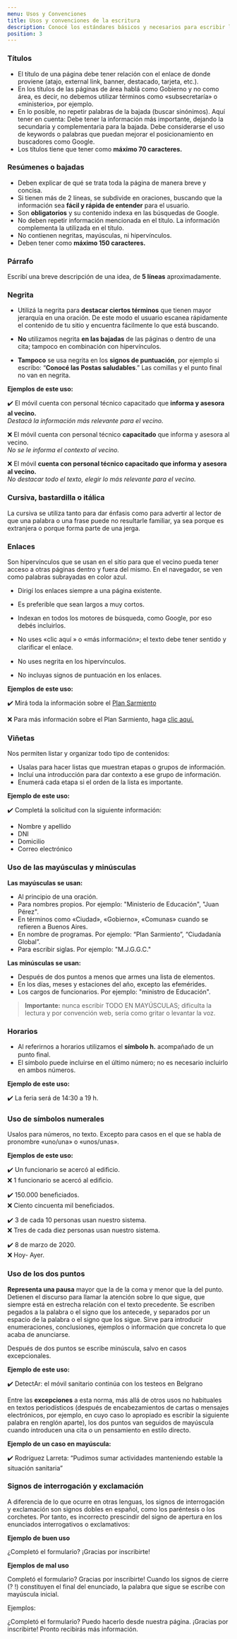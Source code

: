 ```yaml
---
menu: Usos y Convenciones
title: Usos y convenciones de la escritura
description: Conocé los estándares básicos y necesarios para escribir los contenidos en tu sitio web.
position: 3
---
```


### Títulos

* El título de una página debe tener relación con el enlace de donde proviene (atajo, external link, banner, destacado, tarjeta, etc.).
* En los títulos de las páginas de área hablá como Gobierno y no como área, es decir, no debemos utilizar términos como «subsecretaría» o «ministerio», por ejemplo.
* En lo posible, no repetir palabras de la bajada (buscar sinónimos). Aquí tener en cuenta:
Debe tener la información más importante, dejando la secundaria y complementaria para la bajada.
Debe considerarse el uso de keywords o palabras que puedan mejorar el posicionamiento en buscadores como Google.
* Los títulos tiene que tener como **máximo 70 caracteres.**


### Resúmenes o bajadas

* Deben explicar de qué se trata toda la página de manera breve y concisa.
* Si tienen más de 2 líneas, se subdivide en oraciones, buscando que la información sea **fácil y rápida de entender** para el usuario.
* Son **obligatorios** y su contenido indexa en las búsquedas de Google.
* No deben repetir información mencionada en el título. La información complementa la utilizada en el título.
* No contienen negritas, mayúsculas, ni hipervínculos.
* Deben tener como **máximo 150 caracteres.**

### Párrafo

Escribí una breve descripción de una idea, de **5 líneas** aproximadamente.

### Negrita

* Utilizá la negrita para **destacar ciertos términos** que tienen mayor jerarquía en una oración. De este modo el usuario escanea rápidamente el contenido de tu sitio y encuentra fácilmente lo que está buscando.

* **No** utilizamos negrita **en las bajadas** de las páginas o dentro de una cita; tampoco en combinación con hipervínculos.
* **Tampoco** se usa negrita en los **signos de puntuación**, por ejemplo si escribo: “**Conocé las Postas saludables**.” Las comillas y el punto final no van en negrita.

**Ejemplos de este uso:**

✔️ El móvil cuenta con personal técnico capacitado que **informa y asesora al vecino.**               
*Destacá la información más relevante para el vecino.*                      

❌ El móvil cuenta con personal técnico **capacitado** que informa y asesora al vecino.                                
*No se le informa el contexto al vecino.*

❌ El móvil **cuenta con personal técnico capacitado que informa y asesora al vecino.**                        
*No destacar todo el texto, elegir lo más relevante para el vecino.*

### Cursiva, bastardilla o itálica

La cursiva se utiliza tanto para dar énfasis como para advertir al lector de que una palabra o una frase puede no resultarle familiar, ya sea porque es extranjera o porque forma parte de una jerga.

### Enlaces

Son hipervínculos que se usan en el sitio para que el vecino pueda tener acceso a otras páginas dentro y fuera del mismo. En el navegador, se ven como palabras subrayadas en color azul.

* Dirigí los enlaces siempre a una página existente.
* Es preferible que sean largos a muy cortos.
* Indexan en todos los motores de búsqueda, como Google, por eso debés incluirlos.

* No uses «clic aquí » o «más información»; el texto debe tener sentido y clariﬁcar el enlace.
* No uses negrita en los hipervínculos.
* No incluyas signos de puntuación en los enlaces.


**Ejemplos de este uso:**

✔️ Mirá toda la información sobre el [Plan Sarmiento](https://www.buenosaires.gob.ar/sarmientoba)

❌ Para más información sobre el Plan Sarmiento, haga [clic aquí.](https://www.buenosaires.gob.ar/sarmientoba)


### Viñetas

Nos permiten listar y organizar todo tipo de contenidos:

* Usalas para hacer listas que muestran etapas o grupos de información.
* Incluí una introducción para dar contexto a ese grupo de información.
* Enumerá cada etapa si el orden de la lista es importante.

**Ejemplo de este uso:**

✔️ Completá la solicitud con la siguiente información:

* Nombre y apellido
* DNI
* Domicilio
* Correo electrónico

### Uso de las mayúsculas y minúsculas

**Las mayúsculas se usan:** 

* Al principio de una oración.
* Para nombres propios. Por ejemplo: "Ministerio de Educación", "Juan Pérez".
* En términos como «Ciudad», «Gobierno», «Comunas» cuando se refieren a Buenos Aires.
* En nombre de programas. Por ejemplo: “Plan Sarmiento”, “Ciudadanía Global”.
* Para escribir siglas. Por ejemplo: "M.J.G.G.C."

**Las minúsculas se usan:** 

* Después de dos puntos a menos que armes una lista de elementos.
* En los días, meses y estaciones del año, excepto las efemérides.
* Los cargos de funcionarios. Por ejemplo: "ministro de Educación".

>**Importante:** nunca escribir TODO EN MAYÚSCULAS; dificulta la lectura y por convención web, sería como gritar o levantar la voz.

### Horarios

* Al referirnos a horarios utilizamos el **símbolo h.** acompañado de un punto ﬁnal.
* El símbolo puede incluirse en el último número; no es necesario incluirlo en ambos números.

**Ejemplo de este uso:**

✔️ La feria será de 14:30 a 19 h.

### Uso de símbolos numerales

Usalos para números, no texto. Excepto para casos en el que se habla de pronombre «uno/una» o «unos/unas».

**Ejemplos de este uso:**

✔️ Un funcionario se acercó al ediﬁcio.                        
❌ 1 funcionario se acercó al ediﬁcio.                       

✔️ 150.000 beneﬁciados.                     
❌ Ciento cincuenta mil beneﬁciados.                     

✔️ 3 de cada 10 personas usan nuestro sistema.               
❌ Tres de cada diez personas usan nuestro sistema.                   

✔️ 8 de marzo de 2020.                          
❌ Hoy- Ayer.              


### Uso de los dos puntos

**Representa una pausa** mayor que la de la coma y menor que la del punto. Detienen el discurso para llamar la atención sobre lo que sigue, que siempre está en estrecha relación con el texto precedente. Se escriben pegados a la palabra o el signo que los antecede, y separados por un espacio de la palabra o el signo que los sigue. Sirve para introducir enumeraciones, conclusiones, ejemplos o información que concreta lo que acaba de anunciarse.

Después de dos puntos se escribe minúscula, salvo en casos excepcionales.

**Ejemplo de este uso:**

✔️ DetectAr: el móvil sanitario continúa con los testeos en Belgrano

Entre las **excepciones** a esta norma, más allá de otros usos no habituales en textos periodísticos (después de encabezamientos de cartas o mensajes electrónicos, por ejemplo, en cuyo caso lo apropiado es escribir la siguiente palabra en renglón aparte), los dos puntos van seguidos de mayúscula cuando introducen una cita o un pensamiento en estilo directo.

**Ejemplo de un caso en mayúscula:** 

✔️ Rodríguez Larreta: “Pudimos sumar actividades manteniendo estable la situación sanitaria”

### Signos de interrogación y exclamación
A diferencia de lo que ocurre en otras lenguas, los signos de interrogación y exclamación son signos dobles en español, como los paréntesis o los corchetes. Por tanto, es incorrecto prescindir del signo de apertura en los enunciados interrogativos o exclamativos:

**Ejemplo de buen uso**

¿Completó el formulario?
¡Gracias por inscribirte!

**Ejemplos de mal uso**

Completó el formulario?
Gracias por inscribirte!
Cuando los signos de cierre (? !) constituyen el final del enunciado, la palabra que sigue se escribe con mayúscula inicial.

Ejemplos:

¿Completó el formulario? Puedo hacerlo desde nuestra página.
¡Gracias por inscribirte! Pronto recibirás más información.
